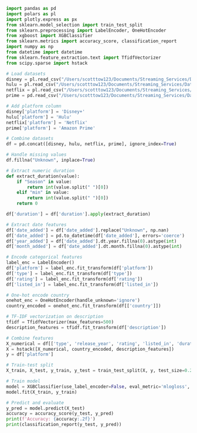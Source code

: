 ```python
import pandas as pd
import polars as pl
import plotly.express as px
from sklearn.model_selection import train_test_split
from sklearn.preprocessing import LabelEncoder, OneHotEncoder
from xgboost import XGBClassifier
from sklearn.metrics import accuracy_score, classification_report
import numpy as np
from datetime import datetime
from sklearn.feature_extraction.text import TfidfVectorizer
from scipy.sparse import hstack

# Load datasets
disney = pl.read_csv("/Users/scotttow123/Documents/Streaming_Services/Data/disney_plus_titles.csv").to_pandas()
hulu = pl.read_csv("/Users/scotttow123/Documents/Streaming_Services/Data/hulu_titles.csv").to_pandas()
netflix = pl.read_csv("/Users/scotttow123/Documents/Streaming_Services/Data/netflix_titles.csv").to_pandas()
prime = pd.read_csv("/Users/scotttow123/Documents/Streaming_Services/Data/amazon_prime_titles.csv")

# Add platform column
disney['platform'] = 'Disney+'
hulu['platform'] = 'Hulu'
netflix['platform'] = 'Netflix'
prime['platform'] = 'Amazon Prime'

# Combine datasets
df = pd.concat([disney, hulu, netflix, prime], ignore_index=True)

# Handle missing values
df.fillna("Unknown", inplace=True)

# Extract numeric duration
def extract_duration(value):
    if "Season" in value:
        return int(value.split(" ")[0])
    elif "min" in value:
        return int(value.split(" ")[0])
    return 0

df['duration'] = df['duration'].apply(extract_duration)

# Extract date features
df['date_added'] = df['date_added'].replace("Unknown", np.nan)
df['date_added'] = pd.to_datetime(df['date_added'], errors='coerce')
df['year_added'] = df['date_added'].dt.year.fillna(0).astype(int)
df['month_added'] = df['date_added'].dt.month.fillna(0).astype(int)

# Encode categorical features
label_enc = LabelEncoder()
df['platform'] = label_enc.fit_transform(df['platform'])
df['type'] = label_enc.fit_transform(df['type'])
df['rating'] = label_enc.fit_transform(df['rating'])
df['listed_in'] = label_enc.fit_transform(df['listed_in'])

# One-hot encode country
onehot_enc = OneHotEncoder(handle_unknown='ignore')
country_encoded = onehot_enc.fit_transform(df[['country']])

# TF-IDF vectorization on description
tfidf = TfidfVectorizer(max_features=500)
description_features = tfidf.fit_transform(df['description'])

# Combine features
X_numerical = df[['type', 'release_year', 'rating', 'listed_in', 'duration', 'year_added', 'month_added']]
X = hstack([X_numerical, country_encoded, description_features])
y = df['platform']

# Train-test split
X_train, X_test, y_train, y_test = train_test_split(X, y, test_size=0.2, random_state=42)

# Train model
model = XGBClassifier(use_label_encoder=False, eval_metric='mlogloss', n_estimators=100, random_state=42)
model.fit(X_train, y_train)

# Predict and evaluate
y_pred = model.predict(X_test)
accuracy = accuracy_score(y_test, y_pred)
print(f'Accuracy: {accuracy:.2f}')
print(classification_report(y_test, y_pred))

```

```python

```

```python

```

```python


```

```python


```

```python


```

```python
```

```python
```

```python
```

```python
```

```python
```

```python
```

```python
```

